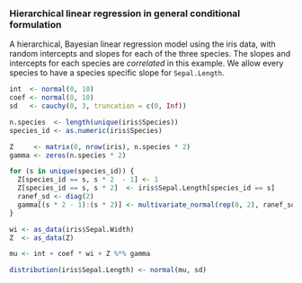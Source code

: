 ### Hierarchical linear regression in general conditional formulation

A hierarchical, Bayesian linear regression model using the iris data, with random intercepts and slopes for each of the three species.
The slopes and intercepts for each species are *correlated* in this example. We allow every species to have a species specific slope for `Sepal.Length`.


```r
int  <- normal(0, 10)
coef <- normal(0, 10)
sd   <- cauchy(0, 3, truncation = c(0, Inf))

n.species  <- length(unique(iris$Species))
species_id <- as.numeric(iris$Species)

Z     <- matrix(0, nrow(iris), n.species * 2)
gamma <- zeros(n.species * 2)

for (s in unique(species_id)) {
  Z[species_id == s, s * 2  - 1] <- 1
  Z[species_id == s, s * 2]  <- iris$Sepal.Length[species_id == s]
  ranef_sd <- diag(2)
  gamma[(s * 2 - 1):(s * 2)] <- multivariate_normal(rep(0, 2), ranef_sd) 
}

wi <- as_data(iris$Sepal.Width)
Z  <- as_data(Z)

mu <- int + coef * wi + Z %*% gamma

distribution(iris$Sepal.Length) <- normal(mu, sd)
```

